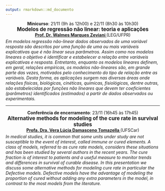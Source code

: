 ```yaml
---
output: rmarkdown::md_documento
---
```


<div style='text-align: center; margin-bottom: -10px'>
  <p><strong>Minicurso</strong>:
    21/11 (9h às 12h00) e 22/11 (8h30 às 10h30)<br/>
  <strong style='font-size: 1.2em'>
    Modelos de regressão não linear: teoria e aplicações
  </strong><br/>
  <a href="http://www.leg.ufpr.br/~walmes/"><strong>
    Prof. Dr. Walmes Marques Zeviani
  </strong></a> (LEG/UFPR)<br/>
</div>

_Em modelos regressão não-linear dados observados de uma variável
resposta são descritos por uma função de uma ou mais variáveis
explicativas que é não linear seus parâmetros. Assim como nos modelos
lineares o objetivo é identificar e estabelecer a relação entre
variáveis explicativas e resposta. Entretanto, enquanto os modelos
lineares definem, em geral, relações empíricas, os modelos não-lineares
são, em grande parte das vezes, motivados pelo conhecimento do tipo de
relação entre as variáveis. Desta forma, as aplicações surgem nas
diversas áreas onde relações físicas, biológicas, cinéticas, químicas,
fisiológicas, dentre outras, são estabelecidas por funções não lineares
que devem ter coeficientes (parâmetros) identificados (estimados) a
partir de dados observados ou experimentais._

---

<div style='text-align: center; margin-bottom: -10px'>
<p><strong>Conferência de encerramento</strong>:
    23/11 (16h45 às 17h45)<br/>
  <strong style='font-size: 1.2em'>
    Alternative methods for modeling of the cure rate in survival
    studies
  </strong><br/>
  <a href="http://www.ufscar.br/~des/docente/vera/vera.htm"><strong>
    Profa. Dra. Vera Lúcia Damasceno Tomazella
  </strong></a> (UFSCar)<br/>
</div>

_In medical studies, it is common that some units under study are not
susceptible to the event of interest, called immune or cured elements. A
class of models, referred to as cure rate models, considers these
situations and has been studied by several authors in the recent
years. The cure fraction is of interest to patients and a useful measure
to monitor trends and differences in survival of curable disease. In
this presentation we discuss some alternative methods for modeling cure
rate in particular the Defective models. Defective models have the
advantage of modeling the proportion of cured without adding any extra
parameters in the model, in contrast to the most models from the
literature._
